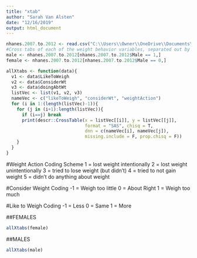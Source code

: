 ```yaml
---
title: "xtab"
author: "Sarah Van Alsten"
date: "12/16/2019"
output: html_document
---
```


```r
nhanes.2007.to.2012 <- read.csv("C:\\Users\\Owner\\OneDrive\\Documents\\Duncan_Lab_2018\\NHANES_WeightPerception\\NHANES_wt\\data\\12092019no2013.csv")
#Cross tabs of each of the weight behavior variables, separated out by sex
male <- nhanes.2007.to.2012[nhanes.2007.to.2012$Male == 1,]
female <- nhanes.2007.to.2012[nhanes.2007.to.2012$Male == 0,]
```


```r
allXtabs <- function(data){
  v1 <- data$LikeToWeigh
  v2 <- data$ConsiderWt
  v3 <- data$doingAbtWt
  listVec <- list(v1, v2, v3)
  nameVec <- c("likeToWeigh", "considerWt", "weightAction")
  for (i in 1:(length(listVec)-1)){
    for (j in (i+1):length(listVec)){
      if (i==j) break
      print(descr::CrossTable(x = listVec[[i]], y = listVec[[j]],
                              format = "SAS", chisq = T, 
                              dnn = c(nameVec[i], nameVec[j]),
                              missing.include = F, prop.chisq = F))
    }
  }
}


```

#Weight Action Coding Scheme
1 = lost weight intentionally
2 = lost weight unintentionally
3 = tried to lose weight (but didn't)
4 = tried to not gain weight
5 = didn't do anything about weight

#Consider Weight Coding
-1 = Weigh too little
0 = About Right
1 = Weigh too much

#Like to Weigh Coding
-1 = Less
0 = Same
1 = More

##FEMALES
```r
allXtabs(female)
```

##MALES
```r
allXtabs(male)
```

